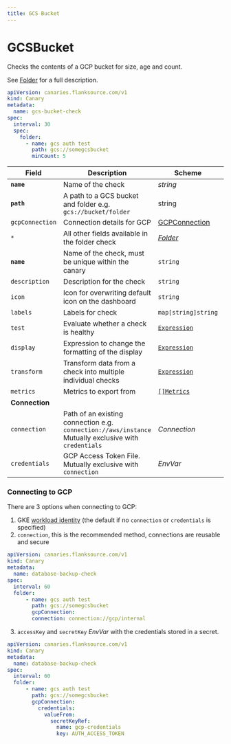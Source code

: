 ```yaml
---
title: GCS Bucket
---
```


# <Icon name="gcs" /> GCSBucket

Checks the contents of a GCP bucket for size, age and count.

See [Folder](folder) for a full description.

```yaml title="gcs-folder-check.yaml"
apiVersion: canaries.flanksource.com/v1
kind: Canary
metadata:
  name: gcs-bucket-check
spec:
  interval: 30
  spec:
    folder:
      - name: gcs auth test
        path: gcs://somegcsbucket
        minCount: 5
```

| Field | Description | Scheme | Required |
| ----- | ----------- | ------ | -------- |
| **`name`** | Name of the check                                            | *string*              | Yes      |
| **`path`** | A path to a GCS bucket and folder e.g. `gcs://bucket/folder` | string                | Yes      |
| `gcpConnection` | Connection details for GCP | [GCPConnection](#gcp-connection) |  |
| `*`        | All other fields available in the folder check               | [*Folder*](folder) |          |
| **`name`**    | Name of the check, must be unique within the canary         | `string`                                     | Yes      |
| `description` | Description for the check                                   | `string`                                     |          |
| `icon`        | Icon for overwriting default icon on the dashboard          | `string`                                     |          |
| `labels`      | Labels for check                                            | `map[string]string`                          |          |
| `test`        | Evaluate whether a check is healthy                         | [`Expression`](../concepts/health-evaluation)  |          |
| `display`     | Expression to change the formatting of the display          | [`Expression`](../concepts/display-formatting) |          |
| `transform`   | Transform data from a check into multiple individual checks | [`Expression`](../concepts/transforms)          |          |
| `metrics`     | Metrics to export from                                      | [`[]Metrics`](../concepts/metrics-exporter)    |          |
| **Connection** |  |  | |
| `connection` | Path of an existing connection e.g. `connection://aws/instance` <br />Mutually exclusive with `credentials`  <br /> <Commercial /> | <CommonLink to="connection" >*Connection*</CommonLink> | |
| `credentials` | GCP Access Token File. Mutually exclusive with `connection` | <CommonLink to="authentication" anchor="envvar">*EnvVar*</CommonLink> | Yes |

### Connecting to GCP

There are 3 options when connecting to GCP:

1. GKE [workload identity](https://cloud.google.com/kubernetes-engine/docs/how-to/workload-identity) (the default if no `connection` or `credentials` is specified)
2. `connection`, this is the recommended method, connections are reusable and secure

```yaml title="aws-connection.yaml"
apiVersion: canaries.flanksource.com/v1
kind: Canary
metadata:
  name: database-backup-check
spec:
  interval: 60
  folder:
      - name: gcs auth test
        path: gcs://somegcsbucket
        gcpConnection:
        connection: connection://gcp/internal
```

3. `accessKey` and `secretKey` <CommonLink to="authentication" anchor="envvar">*EnvVar*</CommonLink> with the credentials stored in a secret.

```yaml title="aws.yaml"
apiVersion: canaries.flanksource.com/v1
kind: Canary
metadata:
  name: database-backup-check
spec:
  interval: 60
  folder:
      - name: gcs auth test
        path: gcs://somegcsbucket
        gcpConnection:
          credentials:
            valueFrom:
              secretKeyRef:
                name: gcp-credentials
                key: AUTH_ACCESS_TOKEN

```
